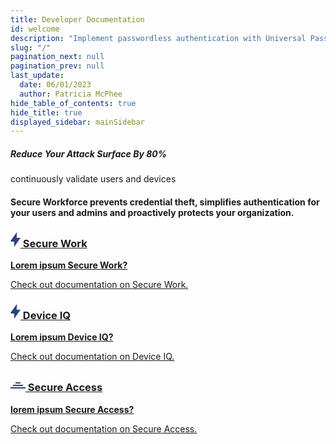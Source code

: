 ```yaml
---
title: Developer Documentation
id: welcome
description: "Implement passwordless authentication with Universal Passkeys."
slug: "/"
pagination_next: null
pagination_prev: null
last_update:
  date: 06/01/2023
  author: Patricia McPhee
hide_table_of_contents: true
hide_title: true
displayed_sidebar: mainSidebar
---
```



<div class="intro-visual">
  <Row wrap={true}>
    <Col flex="1 1 600px">
      <div class="intro-text">
        <h5>
          Reduce Your Attack Surface By 80%
          <br />
        </h5>
        <p class="intro-text">
          continuously validate users and devices
        </p>
        <h4 class="intro-text">
          Secure Workforce prevents credential theft, simplifies authentication for your users and admins and proactively protects your organization.
        </h4>
      </div>
    </Col>
    <Col flex="1 0 250px">
      <div></div>
    </Col>
  </Row>
</div>

<section class="intro-cards">
  <div class="container intro-cards">
    <Stack direction={{ xs: "column", sm: "row" }} spacing={3}>
      <div>
        <div class="card intro-card">
          <a href="#">
            <div class="card__header">
              <h3>
                <svg
                  width="16"
                  height="24"
                  viewBox="0 0 16 24"
                  fill="blue"
                  xmlns="http://www.w3.org/2000/svg"
                  style={{ marginRight: "8px", transform: "translateY(4px)" }}
                >
                  <path
                    d="M16 9H9.82999L10.29 0.290001C10.4 0.1 10.2 -0.1 10.1 0L0 14C-0.1 14.1 0 14.3 0.2 14.4L6.17001 15.5L5.71 22.71C5.7 22.9 5.9 23.1 6.1 23L16 9C16.1 8.9 16.1 8.7 16 8.6L16 9Z"
                    fill="#2b4281"
                    fillRule="evenodd"
                    clipRule="evenodd"
                  />
                </svg>
                Secure Work
              </h3>
            </div>
            <div class="card__body">
              <p>
                <b>Lorem ipsum Secure Work?</b>
              </p>
              <p>
                Check out documentation on Secure Work.
              </p>
            </div>
          </a>
        </div>
      </div>
      <div>
        <div class="card intro-card">
          <a href="/docs/device-iq">
            <div class="card__header">
              <h3>
                <svg
                  width="16"
                  height="24"
                  viewBox="0 0 16 24"
                  fill="blue"
                  xmlns="http://www.w3.org/2000/svg"
                  style={{ marginRight: "8px", transform: "translateY(4px)" }}
                >
                  <path
                    d="M16 9H9.82999L10.29 0.290001C10.4 0.1 10.2 -0.1 10.1 0L0 14C-0.1 14.1 0 14.3 0.2 14.4L6.17001 15.5L5.71 22.71C5.7 22.9 5.9 23.1 6.1 23L16 9C16.1 8.9 16.1 8.7 16 8.6L16 9Z"
                    fill="#2b4281"
                    fillRule="evenodd"
                    clipRule="evenodd"
                  />
                </svg>
                Device IQ
              </h3>
            </div>
            <div class="card__body">
              <p>
                <b>Lorem ipsum Device IQ?</b>
              </p>
              <p>
                Check out documentation on Device IQ.
              </p>
            </div>
          </a>
        </div>
      </div>
      <div>
        <div class="card intro-card">
          <a href="#">
            <div class="card__header">
              <h3>
                <svg
                  width="24"
                  height="24"
                  viewBox="0 0 24 24"
                  fill="none"
                  xmlns="http://www.w3.org/2000/svg"
                  style={{ marginRight: "8px", transform: "translateY(2px)" }}
                >
                  <path
                    d="M8,10 L16,10 L16,12 L8,12 L8,10
                      M4,14 L12,14 L12,16 L4,16 L4,14 M12,14 L20,14 L20,16 L12,16 L12,14
                      M0,18 L8,18 L8,20 L0,20 L0,18 M8,18 L16,18 L16,20 L8,20 L8,18 M16,18 L24,18 L24,20 L16,20 L16,18"
                    fill="#2b4281"
                  />
                </svg>
                Secure Access
              </h3>
            </div>
            <div class="card__body">
              <p>
                <strong>lorem ipsum Secure Access?</strong>
              </p>
              <p>
                Check out documentation on Secure Access.
              </p>
            </div>
          </a>
        </div>
      </div>
    </Stack>

  </div>
</section>

